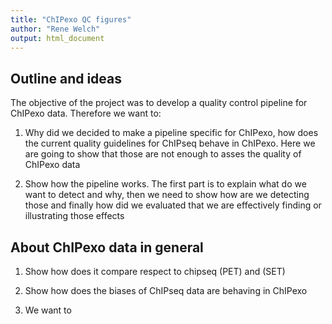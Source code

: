 ```yaml
---
title: "ChIPexo QC figures"
author: "Rene Welch"
output: html_document
---
```


## Outline and ideas

The objective of the project was to develop a quality control pipeline for ChIPexo data. Therefore we want to:

1. Why did we decided to make a pipeline specific for ChIPexo, how does the current quality guidelines for ChIPseq behave in ChIPexo. Here we are going to show that those are not enough to asses the quality of ChIPexo data

2. Show how the pipeline works. The first part is to explain what do we want to detect and why, then we need to show how are we detecting those and finally how did we evaluated that we are effectively finding or illustrating those effects

## About ChIPexo data in general

1. Show how does it compare respect to chipseq (PET) and (SET)

2. Show how does the biases of ChIPseq data are behaving in ChIPexo 

3. We want to 